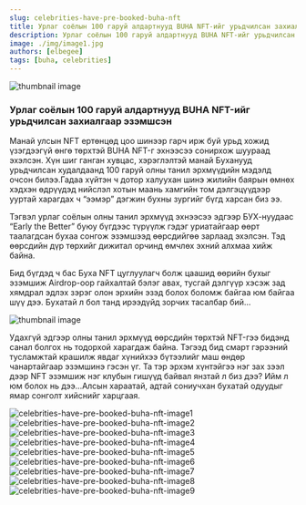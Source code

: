 ```yaml
---
slug: celebrities-have-pre-booked-buha-nft
title: Урлаг соёлын 100 гаруй алдартнууд BUHA NFT-ийг урьдчилсан захиалгаар эзэмшсэн
description: Урлаг соёлын 100 гаруй алдартнууд BUHA NFT-ийг урьдчилсан захиалгаар эзэмшсэн
image: ./img/image1.jpg
authors: [elbegee]
tags: [buha, celebrities]
---
```



![thumbnail image](./img/image1.jpg)

### Урлаг соёлын 100 гаруй алдартнууд BUHA NFT-ийг урьдчилсан захиалгаар эзэмшсэн

Манай улсын NFT ертөнцөд цоо шинээр гарч ирж буй урьд хожид үзэгдээгүй өнгө төрхтэй BUHA NFT-г эхнээсээ сонирхож шуураад эхэлсэн.  Хүн шиг ганган хувцас, хэрэглэлтэй манай Буханууд урьдчилсан худалдаанд 100 гаруй олны танил эрхмүүдийн мэдэлд очсон билээ.Гадаа хүйтэн ч дотор халуухан шинэ жилийн баярын өмнөх хэдхэн өдрүүдэд нийслэл хотын маань хамгийн том дэлгэцүүдээр ууртай харагдах ч “ээмэр” дэгжин бухны зургийг бүгд харсан биз ээ.

Тэгвэл урлаг соёлын олны танил эрхмүүд эхнээсээ эдгээр БУХ-нуудаас “Early the Better” буюу бүгдээс түрүүлж гэдэг уриатайгаар өөрт таалагдсан бухаа сонгож эзэмшээд өөрсдийгөө зарлаад эхэлсэн. Тэд өөрсдийн дүр төрхийг дижитал орчинд өмчлөх эхний алхмаа хийж байна.

Бид бүгдэд ч бас Буха NFT цуглуулагч болж цаашид өөрийн бухыг эзэмшиж Airdrop-оор гайхалтай бэлэг авах, тусгай дэлгүүр хэсэж зад хямдрал эдлэх зэрэг олон эрхийн эзэд болох боломж байгаа юм байгаа шүү дээ. Бухатай л бол танд ирээдүйд зорчих тасалбар бий...

![thumbnail image](./img/image2.jpg)

Удахгүй эдгээр олны танил эрхмүүд өөрсдийн төрхтэй NFT-гээ бидэнд санал болгох нь тодорхой харагдаж байна. Тэгээд бид смарт гэрээний тусламжтай крашилж явдаг хүнийхээ бүтээлийг маш өндөр чанартайгаар эзэмшинэ гэсэн үг. Та тэр эрхэм хүнтэйгээ нэг зах зээл дээр NFT эзэмшиж нэг клубын гишүүд байвал янзтай л биз дээ? Ийм л юм болох нь дээ...Алсын хараатай, адтай сониучхан бухатай одуудыг ямар сонголт хийснийг харцгаая.

<BlogImageList>
  <img src="/img/blog/post4/image3.jpg" alt="celebrities-have-pre-booked-buha-nft-image1" />
  <img src="/img/blog/post4/image4.jpg" alt="celebrities-have-pre-booked-buha-nft-image2" />
  <img src="/img/blog/post4/image5.jpg" alt="celebrities-have-pre-booked-buha-nft-image3" />
</BlogImageList>

<BlogImageList>
  <img src="/img/blog/post4/image6.jpg" alt="celebrities-have-pre-booked-buha-nft-image4" />
  <img src="/img/blog/post4/image7.jpg" alt="celebrities-have-pre-booked-buha-nft-image5" />
  <img src="/img/blog/post4/image8.jpg" alt="celebrities-have-pre-booked-buha-nft-image6" />
</BlogImageList>

<BlogImageList>
  <img src="/img/blog/post4/image9.jpg" alt="celebrities-have-pre-booked-buha-nft-image7" />
  <img src="/img/blog/post4/image10.jpg" alt="celebrities-have-pre-booked-buha-nft-image8" />
  <img src="/img/blog/post4/image11.jpg" alt="celebrities-have-pre-booked-buha-nft-image9" />
</BlogImageList>
